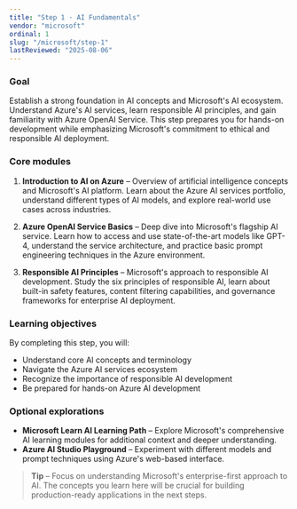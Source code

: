 ```yaml
---
title: "Step 1 · AI Fundamentals"
vendor: "microsoft"
ordinal: 1
slug: "/microsoft/step-1"
lastReviewed: "2025-08-06"
---
```



<StepPageLayout vendor="microsoft" step="beginner">

### Goal

Establish a strong foundation in AI concepts and Microsoft's AI ecosystem. Understand Azure's AI services, learn responsible AI principles, and gain familiarity with Azure OpenAI Service. This step prepares you for hands-on development while emphasizing Microsoft's commitment to ethical and responsible AI deployment.

### Core modules

1. **Introduction to AI on Azure** – Overview of artificial intelligence concepts and Microsoft's AI platform. Learn about the Azure AI services portfolio, understand different types of AI models, and explore real-world use cases across industries.

2. **Azure OpenAI Service Basics** – Deep dive into Microsoft's flagship AI service. Learn how to access and use state-of-the-art models like GPT-4, understand the service architecture, and practice basic prompt engineering techniques in the Azure environment.

3. **Responsible AI Principles** – Microsoft's approach to responsible AI development. Study the six principles of responsible AI, learn about built-in safety features, content filtering capabilities, and governance frameworks for enterprise AI deployment.

### Learning objectives

By completing this step, you will:
- Understand core AI concepts and terminology
- Navigate the Azure AI services ecosystem
- Recognize the importance of responsible AI development
- Be prepared for hands-on Azure AI development

### Optional explorations

* **Microsoft Learn AI Learning Path** – Explore Microsoft's comprehensive AI learning modules for additional context and deeper understanding.
* **Azure AI Studio Playground** – Experiment with different models and prompt techniques using Azure's web-based interface.

> **Tip** – Focus on understanding Microsoft's enterprise-first approach to AI. The concepts you learn here will be crucial for building production-ready applications in the next steps.

</StepPageLayout>
